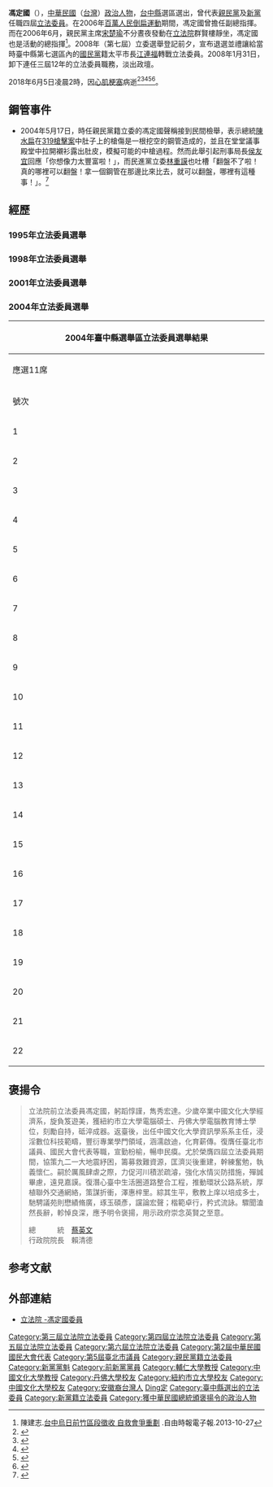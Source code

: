 {{Infobox_officeholder
| name = 馮定國
| image name =馮定國.jpg
| width = 200px
| period = 
| sex = 男 
| office= {{Np}}第6屆[[新黨#歷任最高領導人|全國委員會召集人]]（代理）
| term_start1 = 1998年12月
| term_end1= 1999年1月
| predecessor1 = [[陈癸淼|陈癸淼]]
| successor1= [[李庆华|李庆华]]
| nationality  = {{ROC}}
| Native place = [[安徽省_(中華民國)|安徽]][[懷寧縣|懷寧]]
| date of birth ={{birth date|df=yes|1950|9|24}}
| death_date = {{death date and age|df=yes|2018|6|5|1950|9|24}}
| death place = {{TWN}}
| death_cause = [[心肌梗塞|心肌梗塞]]
|墓地= {{TWN}}[[新北市|新北市]][[金山區_(台灣)|金山區]]蓬萊陵園基督教懷恩園
| party =  {{KMT}}<small>（－1995年、2008年－）</small><br/>{{NP}}<small>（1995年－2000年）</small><br/>{{Pfp}}<small>（2000年－2008年）</small>
| place of birth = {{TWN}}
| educate = 
* [[美國|美國]][[丹佛大學|丹佛大學]]電腦教育博士<br><span style="color: blue;">(1994年)</span>
* [[美國|美國]][[紐約市立大學|紐約市立大學]]電腦科學博士班研究
* [[美國|美國]][[紐約市立大學|紐約市立大學]]電腦科學碩士<br><span style="color: blue;">(1980年)</span>
* [[加拿大|加拿大]][[麥基爾大學|麥基爾大學]]管理學院研究
* [[中國文化大學|中國文化學院]]經濟學系國際貿易組法學士<br><span style="color: blue;">(1973年)</span>
* [[臺北市立建國高級中學|臺北市立建國高級中學]]
* [[臺中市立臺中第一高級中等學校|臺灣省立臺中第一中學]]初中部
* [[臺中市中區光復國民小學|臺中市立光復國民學校]]
| past = 
* 全國第一個大專羅浮童軍團創設人<br><span style="color: blue;">(1970年)</span>
* [[加拿大|加拿大]][[IBM|IBM]]系統分析師
* [[國立中央大學|國立中央大學]]講師
* [[國立臺灣科技大學|國立臺灣工業技術學院]]講師
* [[輔仁大學|輔仁大學]]講師
* [[中原大學|中原大學]]講師
* [[中國文化大學|中國文化大學]]資訊科學系主任
* [[中國文化大學|中國文化大學]]資訊管理學系副教授
* 臺北市議會（第五屆）議員<br><span style="color: blue;">(1985年-1988年)</span>
* 臺北市第五屆市議員教育小組召集人
* 國民大會（第二屆）代表<br><span style="color: blue;">(1992年-1996年)</span>
* 國民大會第二屆主席團主席
* 教育興革文教基金會執行長<br><span style="color: blue;">(1994年-2018年6月5日)</span>
* 立法院（第三屆）委員<br><span style="color: blue;">(1996年-1999年)</span>
* 立法院第三屆內政委員會召集委員
* 立法院（第四屆）委員<br><span style="color: blue;">(1999年-2002年)</span>
* 立法院第四屆科技資訊委員會召集委員
* 立法院新黨黨團召集人
* 立法院（第五屆）委員<br><span style="color: blue;">(2002年-2005年)</span>
* 立法院（第六屆）委員<br><span style="color: blue;">(2005年-2008年)</span>
* 臺中縣社區營造協會理事長
* 伊甸基金會電腦創辦人
* 新同盟會臺中縣副會長
* 資拓科技股份有限公司 董事長<br><span style="color: blue;">(2009年5月-2011年4月)</span>
*資拓宏宇國際股份有限公司 董事長<br><span style="color: blue;">(2011年4月-2018年6月5日)</span>
}}
'''馮定國'''（{{bd|1950年|9月24日|2018年|6月5日|catIdx=Feng馮}}），[[中華民國|中華民國]]（[[台灣|台灣]]）[[政治人物|政治人物]]，[[台中縣|台中縣]]選區選出，曾代表[[親民黨|親民黨]]及[[新黨|新黨]]任職四屆[[立法委員|立法委員]]。在2006年[[百萬人民倒扁運動|百萬人民倒扁運動]]期間，馮定國曾擔任副總指揮。而在2006年6月，親民黨主席[[宋楚瑜|宋楚瑜]]不分晝夜發動在[[立法院|立法院]]群賢樓靜坐，馮定國也是活動的總指揮<ref>陳建志.[http://news.ltn.com.tw/news/local/paper/725313 台中烏日前竹區段徵收 自救會爭重劃] {{Wayback|url=http://news.ltn.com.tw/news/local/paper/725313 |date=20190503104342 }}.自由時報電子報.2013-10-27</ref>。2008年（第七屆）立委選舉登記前夕，宣布退選並禮讓給當時臺中縣第七選區內的[[國民黨|國民黨]]籍太平市長[[江連福|江連福]]轉戰立法委員。2008年1月31日，卸下連任三屆12年的立法委員職務，淡出政壇。

2018年6月5日凌晨2時，因[[心肌梗塞|心肌梗塞]]病逝<ref>{{cite news|author=鄭鴻達|title=親民黨前立委 馮定國心肌梗塞逝世|url=http://news.ltn.com.tw/news/politics/breakingnews/2448687|accessdate=2018-06-05|newspaper=[[自由時報|自由時報]]|date=2018-06-05|archive-date=2018-06-06|archive-url=https://web.archive.org/web/20180606154037/http://news.ltn.com.tw/news/politics/breakingnews/2448687|dead-url=no}}</ref><ref>{{cite news|author=陳秋雲|title=前親民黨立委馮定國辭世 得年67歲|url=https://udn.com/news/story/6656/3181759|accessdate=2018-06-05|newspaper=[[聯合報|聯合報]]|date=2018-06-05|archive-date=2018-06-12|archive-url=https://web.archive.org/web/20180612144113/https://udn.com/news/story/6656/3181759|dead-url=no}}</ref><ref>{{cite news|author=季節|title=親民黨前立委馮定國心肌梗塞 今晨逝世|url=http://www.chinatimes.com/realtimenews/20180605004146-260407|accessdate=2018-06-05|newspaper=[[中時電子報|中時電子報]]|date=2018-06-05|archive-date=2018-06-09|archive-url=https://web.archive.org/web/20180609025122/http://www.chinatimes.com/realtimenews/20180605004146-260407|dead-url=no}}</ref><ref>{{cite news|author=王承中|title=親民黨前立委馮定國過世 宋楚瑜將致哀|url=http://www.cna.com.tw/news/firstnews/201806050360-1.aspx|accessdate=2018-06-05|newspaper=[[中央社|中央社]]|date=2018-06-05|archive-date=2018-06-07|archive-url=https://web.archive.org/web/20180607051102/http://www.cna.com.tw/news/firstnews/201806050360-1.aspx|dead-url=no}}</ref><ref>{{cite news|author=皮心瑀|title=曾被蔡英文「關麥」回應 前立委馮定國心肌梗塞逝世|url=https://www.ettoday.net/news/20180605/1184680.htm|accessdate=2018-06-05|newspaper=[[ETtoday|ETtoday]]|date=2018-06-05|archive-date=2018-06-12|archive-url=https://web.archive.org/web/20180612141504/https://www.ettoday.net/news/20180605/1184680.htm|dead-url=no}}</ref>。

==鋼管事件==
* 2004年5月17日，時任親民黨籍立委的馮定國聲稱接到民間檢舉，表示總統[[陳水扁|陳水扁]]在[[319槍擊案|319槍擊案]]中肚子上的槍傷是一根挖空的鋼管造成的，並且在堂堂議事殿堂中拉開襯衫露出肚皮，模擬可能的中槍過程。然而此舉引起刑事局長[[侯友宜|侯友宜]]回應「你想像力太豐富啦！」，而民進黨立委[[林重謨|林重謨]]也吐槽「翻盤不了啦！真的哪裡可以翻盤！拿一個鋼管在那邊比來比去，就可以翻盤，哪裡有這種事！」。<ref>{{cite news|author=|title=追總統槍擊！馮定國秀鋼管露肚皮|url=https://news.tvbs.com.tw/entry/492626|accessdate=2004-05-17|date=|archive-date=2019-05-02|archive-url=https://web.archive.org/web/20190502081952/https://news.tvbs.com.tw/entry/492626|dead-url=no}}</ref>

==經歷==
===1995年立法委員選舉===
{{main|1995年中華民國立法委員選舉}}
===1998年立法委員選舉===
{{main|1998年中華民國立法委員選舉}}
===2001年立法委員選舉===
{{main|2001年中華民國立法委員選舉}}
===2004年立法委員選舉===
{{main|2004年中華民國立法委員選舉}}
{|class="wikitable sortable collapsible autocollapse" style="margin:auto; text-align:center"
|-
! colspan="7" width=620px|2004年臺中縣選舉區立法委員選舉結果
|-
! colspan="7" width=620px|應選11席
|-
!width=35 scope="col" class="unsortable"| 號次
!width=55 scope="col" class="unsortable"| 候選人
!width=120 scope="col" class="unsortable"| 政黨
!width=75 scope="col" class="unsortable"| 得票數
!width=75 scope="col" class="unsortable"| 得票率
!width=49 scope="col" class="unsortable"| 當選標記
|-
|1||[[林振昌|林振昌]]||{{Nonp}}||style="border-left:4px solid #000000;" align="right"|490
|align="right"|0.08%
|align="center"|
|-
|2||[[王戴春滿|王戴春滿]]||{{Tsu}}||style="border-left:4px solid #C69E6A;" align="right"|23,009
|align="right"|3.64%
|align="center"|
|-
|3||[[謝欣霓|謝欣霓]]||{{DPP}}||style="border-left:4px solid #1B9431;" align="right"|59,246
|align="right"|9.37%
|align="center"|[[File:Vote1.svg|20px]]
|-
|4||[[莊喬松|莊喬松]]||{{Nonp}}||style="border-left:4px solid #000000;" align="right"|433
|align="right"|0.07%
|align="center"|
|-
|5||[[施重光|施重光]]||{{Nonp}}||style="border-left:4px solid #000000;" align="right"|367
|align="right"|0.06%
|align="center"|
|-
|6||[[江連福|江連福]]||{{Kmt}}||style="border-left:4px solid #000099;" align="right"|47,534
|align="right"|7.52%
|align="center"|[[File:Vote1.svg|20px]]
|-
|7||[[紀國棟|紀國棟]]||{{Kmt}}||style="border-left:4px solid #000099;" align="right"|43,617
|align="right"|6.90%
|align="center"|[[File:Vote1.svg|20px]]
|-
|8||[[劉瑞龍|劉瑞龍]]||{{Dpp}}||style="border-left:4px solid #1B9431;" align="right"|13,421
|align="right"|2.12%
|align="center"|
|-
|9||[[吳富貴|吳富貴]]||{{Dpp}}||style="border-left:4px solid #1B9431;" align="right"|49,468
|align="right"|7.82%
|align="center"|[[File:Vote1.svg|20px]]
|-
|10||[[徐中雄|徐中雄]]||{{KMT}}||style="border-left:4px solid #000099;" align="right"|38,362
|align="right"|6.07%
|align="center"|[[File:Vote1.svg|20px]]
|-
|11||[[林樵鋒|林樵鋒]]||[[工教聯盟|工教聯盟]]||style="border-left:4px solid #000000;" align="right"|3,176
|align="right"|0.50%
|align="center"|
|-
|12||[[馮定國|馮定國]]||{{Pfp}}||style="border-left:4px solid #F75000;" align="right"|55,419
|align="right"|8.76%
|align="center"|[[File:Vote1.svg|20px]]
|-
|13||[[劉銓忠|劉銓忠]]||{{KMT}}||style="border-left:4px solid #000099;" align="right"|59,663
|align="right"|9.43%
|align="center"|[[File:Vote1.svg|20px]]
|-
|14||[[楊天生|楊天生]]||{{Nonp}}||style="border-left:4px solid #000000;" align="right"|28,910
|align="right"|4.57%
|align="center"|
|-
|15||[[簡肇棟|簡肇棟]]||{{DPP}}||style="border-left:4px solid #1B9431;" align="right"|28,300
|align="right"|4.48%
|align="center"|
|-
|16||[[吳清溪|吳清溪]]||{{Nonp}}||style="border-left:4px solid #000000;" align="right"|750
|align="right"|0.12%
|align="center"|
|-
|17||[[楊瓊瓔|楊瓊瓔]]||{{Kmt}}||style="border-left:4px solid #000099;" align="right"|43,134
|align="right"|6.82%
|align="center"|[[File:Vote1.svg|20px]]
|-
|18||[[黃金推|黃金推]]||{{Nonp}}||style="border-left:4px solid #000000;" align="right"|318
|align="right"|0.05%
|align="center"|
|-
|19||[[顏清標|顏清標]]||{{Npsu}}||style="border-left:4px solid #C20F51;" align="right"|46,111
|align="right"|7.29%
|align="center"|[[File:Vote1.svg|20px]]
|-
|20||[[郭俊銘|郭俊銘]]||{{Dpp}}||style="border-left:4px solid #1B9431;" align="right"|35,450
|align="right"|5.61%
|align="center"|[[File:Vote1.svg|20px]]
|-
|21||[[蔡其昌|蔡其昌]]||{{Dpp}}||style="border-left:4px solid #1B9431;" align="right"|39,804
|align="right"|6.29%
|align="center"|[[File:Vote1.svg|20px]]
|-
|22||[[張錦湖|張錦湖]]||{{Tsu}}||style="border-left:4px solid #C69E6A;" align="right"|15,390
|align="right"|2.43%
|align="center"|
|}

==褒揚令==
<blockquote style="border: 1px solid blue; padding: 0.5em 0.8em;">
立法院前立法委員馮定國，躬蹈惇謹，雋秀宏達。少歲卒業中國文化大學經濟系，旋負笈遊美，獲紐約市立大學電腦碩士、丹佛大學電腦教育博士學位，刻勵自持，砥淬成器。返臺後，出任中國文化大學資訊學系系主任，浸淫數位科技範疇，豐衍專業學門領域，涵濡啟迪，化育薪傳。復膺任臺北市議員、國民大會代表等職，宣勤枌榆，暢申民瘼。尤於榮膺四屆立法委員期間，協策九二一大地震紓困，籌募救難資源，匡濟災後重建，幹練奮勉，執義懷仁。嗣於厲風肆虐之際，力促河川積淤疏濬，強化水情災防措施，殫誠畢慮，遠見嘉謨。復潛心臺中生活圈道路整合工程，推動環狀公路系統，厚植聯外交通網絡，策謀折衝，澤惠梓里。綜其生平，敷教上庠以培成多士，馳騁議苑則懋績脩廣，琢玉碩彥，讜論宏聲；楷範卓行，矜式流詠。驟聞溘然長辭，軫悼良深，應予明令褒揚，用示政府崇念英賢之至意。<br>
<p align=right>總　　　統　[[蔡英文|蔡英文]]　　　　<br>
行政院院長　賴清德　　　　</p>
</blockquote>

==参考文献==
{{reflist}}

==外部連結==
*[https://www.ly.gov.tw/Pages/List.aspx?nodeid=1472 立法院 -馮定國委員] {{Wayback|url=https://www.ly.gov.tw/Pages/List.aspx?nodeid=1472 |date=20220302174138 }}

{{DEFAULTSORT:Feng馮}}

{{中華民國第三屆立法委員}}
{{中華民國第四屆立法委員}}
{{中華民國第五屆立法委員}}
{{中華民國第六屆立法委員}}
{{新黨黨魁}}

{{Portal bar|台灣|政治|台中|人物}}
[[Category:第三屆立法院立法委員|Category:第三屆立法院立法委員]]
[[Category:第四屆立法院立法委員|Category:第四屆立法院立法委員]]
[[Category:第五屆立法院立法委員|Category:第五屆立法院立法委員]]
[[Category:第六屆立法院立法委員|Category:第六屆立法院立法委員]]
[[Category:第2屆中華民國國民大會代表|Category:第2屆中華民國國民大會代表]]
[[Category:第5屆臺北市議員|Category:第5屆臺北市議員]]
[[Category:親民黨籍立法委員|Category:親民黨籍立法委員]]
[[Category:新黨黨魁|Category:新黨黨魁]]
[[Category:前新黨黨員|Category:前新黨黨員]]
[[Category:輔仁大學教授|Category:輔仁大學教授]]
[[Category:中國文化大學教授|Category:中國文化大學教授]]
[[Category:丹佛大學校友|Category:丹佛大學校友]]
[[Category:紐約市立大學校友|Category:紐約市立大學校友]]
[[Category:中國文化大學校友|Category:中國文化大學校友]]
[[Category:安徽裔台灣人|Category:安徽裔台灣人]]
[[Category:馮姓|Ding定]]
[[Category:臺中縣選出的立法委員|Category:臺中縣選出的立法委員]]
[[Category:新黨籍立法委員|Category:新黨籍立法委員]]
[[Category:獲中華民國總統頒褒揚令的政治人物|Category:獲中華民國總統頒褒揚令的政治人物]]